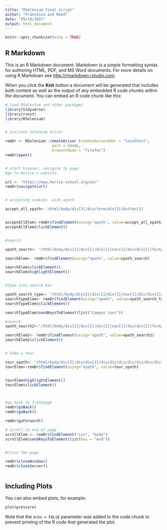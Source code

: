 ```yaml
---
title: "RSelenium final script"
author: "Francesca and Reed"
date: "29/10/2021"
output: html_document
---
```


```r
knitr::opts_chunk$set(echo = TRUE)
```

## R Markdown

This is an R Markdown document. Markdown is a simple formatting syntax for authoring HTML, PDF, and MS Word documents. For more details on using R Markdown see <http://rmarkdown.rstudio.com>.

When you click the **Knit** button a document will be generated that includes both content as well as the output of any embedded R code chunks within the document. You can embed an R code chunk like this:

```r

# load RSelenium and other packages
library(tidyverse)
library(rvest)
library(RSelenium)


# initiate Selenium driver

remDr <- RSelenium::remoteDriver (remoteServerAddr = "localhost",
                     port = 4444L,
                     browserName = "firefox")
remDr$open()


# start browser, navigate to page
#go to Hertie's website

url <- "https://www.hertie-school.org/en/"
remDr$navigate(url)


# accepting cookies  with xpath

accept_all_xpath<-'/html/body/div[3]/div/form/div[2]/button[1]'


acceptAllElem<-remDr$findElement(using='xpath', value=accept_all_xpath)
acceptAllElem$clickElement()


#search

xpath_search<- "/html/body/div[2]/div[1]/div[1]/nav[1]/div/div[2]/form/div/button[2]/span"

searchElem<- remDr$findElement(using="xpath", value=xpath_search)

searchElem$clickElement()
searchElem$highlightElement()


#type into search bar

xpath_search_type<- "/html/body/div[2]/div[1]/div[1]/nav[1]/div/div[2]/form/div/input"
searchTypeElem<- remDr$findElement(using="xpath", value=xpath_search_type)
searchTypeElem$clickElement()

searchTypeElem$sendKeysToElement(list("Campus tour"))

#search
xpath_search2<-"/html/body/div[2]/div[1]/div[1]/nav[1]/div/div[2]/form/div/button[2]"

searchElem2<- remDr$findElement(using="xpath", value=xpath_search2)
searchElem2$clickElement()


# take a tour 

tour_xpath<- "/html/body/div[2]/div/div[2]/div/div/div/div/div/div/div[5]/div[2]/div/a/header/h2/span"
tourElem<-remDr$findElement(using="xpath", value=tour_xpath)


tourElem$highlightElement()
tourElem$clickElement()



#go back to frontpage
remDr$goBack() 
remDr$goBack()

remDr$goForward()

# scroll to end of page 
scrollElem <- remDr$findElement("css", "body")
scrollElem$sendKeysToElement(list(key = "end"))


#close the page

remDr$closeWindow()
remDr$closeServer()



```

## Including Plots

You can also embed plots, for example:

```r
plot(pressure)
```

Note that the `echo = FALSE` parameter was added to the code chunk to prevent printing of the R code that generated the plot.
